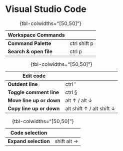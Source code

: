 # Visual Studio Code
 
Workspace Commands       | 
-------------------------|-----
**Command Palette**      | ctrl shift p
**Search & open file**   | ctrl p

:  {tbl-colwidths="[50,50]"}

Edit code                | 
-------------------------|-----
**Outdent line**         | ctrl '
**Toggle comment line**  | ctrl §
**Move line up or down** | alt &uarr; / alt &darr;
**Copy line up or down** | alt shift &uarr; / alt shift &darr;

:  {tbl-colwidths="[50,50]"}

Code selection           | 
-------------------------|-----
**Expand selection**     | shift alt &rarr;

:  {tbl-colwidths="[50,50]"}

